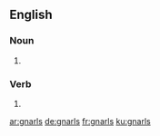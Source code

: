 ==English==

===Noun===
{{head|en|noun plural form}}

# {{plural of|gnarl|lang=en}}

===Verb===
{{head|en|verb form}}

# {{en-third-person singular of|gnarl}}

[[ar:gnarls]]
[[de:gnarls]]
[[fr:gnarls]]
[[ku:gnarls]]